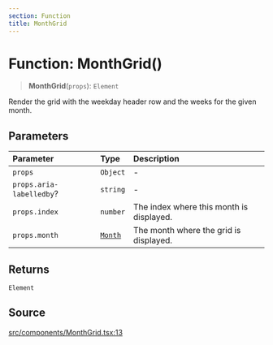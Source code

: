 ```yaml
---
section: Function
title: MonthGrid
---
```


# Function: MonthGrid()

> **MonthGrid**(`props`): `Element`

Render the grid with the weekday header row and the weeks for the given
month.

## Parameters

| Parameter | Type | Description |
| :------ | :------ | :------ |
| `props` | `Object` | - |
| `props.aria-labelledby`? | `string` | - |
| `props.index` | `number` | The index where this month is displayed. |
| `props.month` | [`Month`](/docs/api/next/classes/Month.mdx) | The month where the grid is displayed. |

## Returns

`Element`

## Source

[src/components/MonthGrid.tsx:13](https://github.com/gpbl/react-day-picker/blob/854070dd0/src/components/MonthGrid.tsx#L13)
